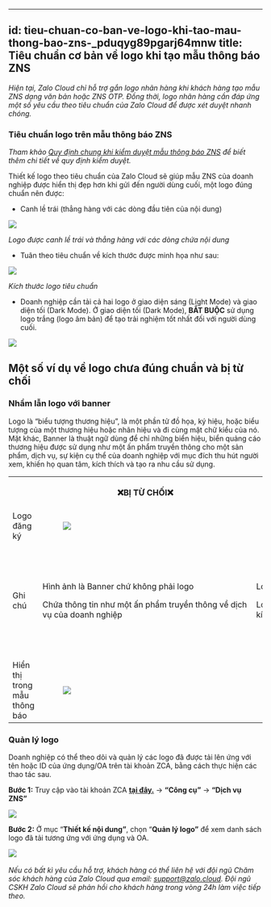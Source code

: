
---
id: tieu-chuan-co-ban-ve-logo-khi-tao-mau-thong-bao-zns-_pduqyg89pgarj64mnw
title: Tiêu chuẩn cơ bản về logo khi tạo mẫu thông báo ZNS 
---
_Hiện tại, Zalo Cloud chỉ hỗ trợ gắn logo nhãn hàng khi khách hàng tạo mẫu ZNS dạng văn bản hoặc ZNS OTP. Đồng thời, logo nhãn hàng cần đáp ứng một số yêu cầu theo tiêu chuẩn của Zalo Cloud để được xét duyệt nhanh chóng._ 

### **Tiêu chuẩn logo trên mẫu thông báo ZNS** 

_Tham khảo_ [_Quy định chung khi kiểm duyệt mẫu thông báo ZNS_](https://zalo.cloud/news/quy-dinh-chung-khi-kiem-duyet-mau-tin-zns/baujzpyvjjrz7776m) _để biết thêm chi tiết về quy định kiểm duyệt._

Thiết kế logo theo tiêu chuẩn của Zalo Cloud sẽ giúp mẫu ZNS của doanh nghiệp được hiển thị đẹp hơn khi gửi đến người dùng cuối, một logo đúng chuẩn nên được: 

*   Canh lề trái (thẳng hàng với các dòng đầu tiên của nội dung)

![](https://stc-oa.zdn.vn/uploads/736d2b70dfe8221b6a412b3757efab15.png)

_Logo được canh lề trái và thẳng hàng với các dòng chứa nội dung_

*   Tuân theo tiêu chuẩn về kích thước được minh họa như sau:

![](https://stc-oa.zdn.vn/uploads/6a4d3af72c48c161cd2a92fdab4ede0e.png)

_Kích thước logo tiêu chuẩn_

*   Doanh nghiệp cần tải cả hai logo ở giao diện sáng (Light Mode) và giao diện tối (Dark Mode). Ở giao diện tối (Dark Mode), **BẮT BUỘC** sử dụng logo trắng (logo âm bản) để tạo trải nghiệm tốt nhất đối với người dùng cuối.

![](https://stc-oa.zdn.vn/uploads/ffe6ad240d1110359407071d9864e523.png)

**Một số ví dụ về logo chưa đúng chuẩn và bị từ chối**
------------------------------------------------------

### **Nhầm lẫn logo với banner**

Logo là “biểu tượng thương hiệu”, là một phần tử đồ họa, ký hiệu, hoặc biểu tượng của một thương hiệu hoặc nhãn hiệu và đi cùng mặt chữ kiểu của nó. Mặt khác, Banner là thuật ngữ dùng để chỉ những biển hiệu, biển quảng cáo thương hiệu được sử dụng như một ấn phẩm truyền thông cho một sản phẩm, dịch vụ, sự kiện cụ thể của doanh nghiệp với mục đích thu hút người xem, khiến họ quan tâm, kích thích và tạo ra nhu cầu sử dụng. 

<table><tbody><tr><td>&nbsp;</td><td><p style="text-align:center;"><strong>❌BỊ TỪ CHỐI❌</strong></p></td><td colspan="2"><p style="text-align:center;"><strong>✔️ĐƯỢC DUYỆT✔️</strong></p></td></tr><tr><td>Logo đăng ký</td><td><figure class="image image_resized" style="width:309px;"><img src="https://stc-oa.zdn.vn/uploads/f8b86db5ddef0a92c3544b3a6bd7c6d0.png"></figure></td><td><figure class="image image_resized" style="width:320px;"><img src="https://stc-oa.zdn.vn/uploads/bc9438e2b9516921272a5bec522be437.png"></figure></td><td><figure class="image image_resized" style="width:291px;"><img src="https://stc-oa.zdn.vn/uploads/a2992120603a50b15bc7d18b8a1f04cb.png"></figure></td></tr><tr><td>Ghi chú</td><td><p>Hình ảnh là Banner chứ không phải logo</p><p>Chứa thông tin như một ấn phẩm truyền thông về dịch vụ của doanh nghiệp</p></td><td><p>Logo lightmode đúng chuẩn</p><p>Logo lightmode và darkmode <strong>bắt buộc</strong> có thiết kế, kích thước và tỉ lệ tương đồng</p></td><td><p>Logo darkmode đúng chuẩn&nbsp;<br>(<strong>sử dụng logo âm bản, file .png và có <u>nền trong suốt</u></strong>)</p><p>Logo âm bản <strong><u>bắt buộc</u></strong> có màu trắng hoặc sáng màu <strong><u>và</u></strong> không có bất kì vùng màu tối, gây khó nhìn ở giao diện darkmode.</p><p>Logo lightmode và darkmode <strong>bắt buộc</strong> phải có thiết kế, kích thước và tỉ lệ tương đồng</p></td></tr><tr><td>Hiển thị trong mẫu thông báo</td><td><figure class="image image_resized" style="width:328px;"><img src="https://stc-oa.zdn.vn/uploads/cc1a4dbb4e3f1168e8767be5eea15c0b.png"></figure></td><td><figure class="image image_resized" style="width:288px;"><img src="https://stc-oa.zdn.vn/uploads/ee76dfd607e3c8ac5daf846c3a7d4c41.png"></figure></td><td><figure class="image image_resized" style="width:286px;"><img src="https://stc-oa.zdn.vn/uploads/1954d19d5863f31541b80dc150c01f7f.png"></figure></td></tr></tbody></table>

### **Quản lý logo**  

Doanh nghiệp có thể theo dõi và quản lý các logo đã được tải lên ứng với tên hoặc ID của ứng dụng/OA trên tài khoản ZCA, bằng cách thực hiện các thao tác sau. 

**Bước 1:** Truy cập vào tài khoản ZCA [**tại đây.**](https://account.zalo.cloud/QBU7GBG7N6WDDJAA8/spending/overview) -> **“Công cụ”** \-> **“Dịch vụ ZNS”** 

![](https://stc-oa.zdn.vn/uploads/435e320ea01239665018416407123e10.png)

**Bước 2:** Ở mục “**Thiết kế nội dung”**, chọn “**Quản lý logo”** để xem danh sách logo đã tải tương ứng với ứng dụng và OA.

![](https://stc-oa.zdn.vn/uploads/c9c1ac15c30196d826f18491b81dd2db.png) 

_Nếu có bất kì yêu cầu hỗ trợ, khách hàng có thể liên hệ với đội ngũ Chăm sóc khách hàng của Zalo Cloud qua email:_ [_support@zalo.cloud_](mailto:support@zalo.cloud)_. Đội ngũ CSKH Zalo Cloud sẽ phản hồi cho khách hàng trong vòng 24h làm việc tiếp theo._